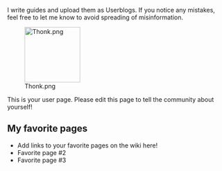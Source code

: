 I write guides and upload them as Userblogs. If you notice any mistakes, feel free to let me know to avoid spreading of misinformation.

[[File:Thonk.png|thumb|128px|right]]

This is your user page. Please edit this page to tell the community about yourself!

==My favorite pages==

* Add links to your favorite pages on the wiki here!
* Favorite page #2
* Favorite page #3